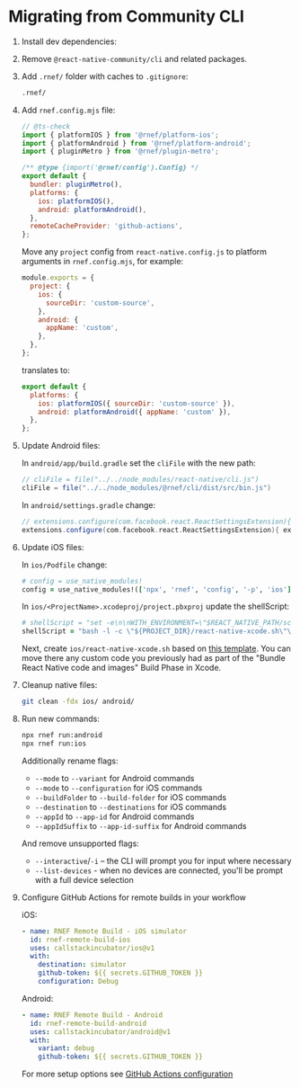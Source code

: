 
# Migrating from Community CLI

1. Install dev dependencies:

   <PackageManagerTabs command="install @rnef/cli @rnef/plugin-metro @rnef/platform-android @rnef/platform-ios" />

1. Remove `@react-native-community/cli` and related packages.

   <PackageManagerTabs command="remove @react-native-community/cli @react-native-community/cli-platform-ios @react-native-community/cli-platform-android" />

1. Add `.rnef/` folder with caches to `.gitignore`:

   ```txt title=".gitignore"
   .rnef/
   ```

1. Add `rnef.config.mjs` file:

   ```js title="rnef.config.mjs"
   // @ts-check
   import { platformIOS } from '@rnef/platform-ios';
   import { platformAndroid } from '@rnef/platform-android';
   import { pluginMetro } from '@rnef/plugin-metro';

   /** @type {import('@rnef/config').Config} */
   export default {
     bundler: pluginMetro(),
     platforms: {
       ios: platformIOS(),
       android: platformAndroid(),
     },
     remoteCacheProvider: 'github-actions',
   };
   ```

   Move any `project` config from `react-native.config.js` to platform arguments in `rnef.config.mjs`, for example:

   ```js title="react-native.config.js
   module.exports = {
     project: {
       ios: {
         sourceDir: 'custom-source',
       },
       android: {
         appName: 'custom',
       },
     },
   };
   ```

   translates to:

   ```js title="rnef.config.mjs"
   export default {
     platforms: {
       ios: platformIOS({ sourceDir: 'custom-source' }),
       android: platformAndroid({ appName: 'custom' }),
     },
   };
   ```

1. Update Android files:

   In `android/app/build.gradle` set the `cliFile` with the new path:

   ```groovy title="android/app/build.gradle" {2}
   // cliFile = file("../../node_modules/react-native/cli.js")
   cliFile = file("../../node_modules/@rnef/cli/dist/src/bin.js")
   ```

   In `android/settings.gradle` change:

   ```groovy title="android/settings.gradle" {2}
   // extensions.configure(com.facebook.react.ReactSettingsExtension){ ex -> ex.autolinkLibrariesFromCommand() }
   extensions.configure(com.facebook.react.ReactSettingsExtension){ ex -> ex.autolinkLibrariesFromCommand(['npx', 'rnef', 'config', '-p', 'android']) }
   ```

1. Update iOS files:

   In `ios/Podfile` change:

   ```ruby title="ios/Podfile" {2}
   # config = use_native_modules!
   config = use_native_modules!(['npx', 'rnef', 'config', '-p', 'ios'])
   ```

   In `ios/<ProjectName>.xcodeproj/project.pbxproj` update the shellScript:

   ```ruby title="Bundle React Native code and images"
   # shellScript = "set -e\n\nWITH_ENVIRONMENT=\"$REACT_NATIVE_PATH/scripts/xcode/with-environment.sh\"\nREACT_NATIVE_XCODE=\"$REACT_NATIVE_PATH/scripts/react-native-xcode.sh\"\n\n/bin/sh -c \"$WITH_ENVIRONMENT $REACT_NATIVE_XCODE\"\n";
   shellScript = "bash -l -c \"${PROJECT_DIR}/react-native-xcode.sh\"\n";
   ```

   Next, create `ios/react-native-xcode.sh` based on [this template](https://github.com/callstack/rnef/blob/main/packages/platform-ios/template/ios/react-native-xcode.sh). You can move there any custom code you previously had as part of the "Bundle React Native code and images" Build Phase in Xcode.

1. Cleanup native files:

   ```sh
   git clean -fdx ios/ android/
   ```

1. Run new commands:

   ```sh
   npx rnef run:android
   npx rnef run:ios
   ```

   Additionally rename flags:

   - `--mode` to `--variant` for Android commands
   - `--mode` to `--configuration` for iOS commands
   - `--buildFolder` to `--build-folder` for iOS commands
   - `--destination` to `--destinations` for iOS commands
   - `--appId` to `--app-id` for Android commands
   - `--appIdSuffix` to `--app-id-suffix` for Android commands

   And remove unsupported flags:

   - `--interactive`/`-i` – the CLI will prompt you for input where necessary
   - `--list-devices` - when no devices are connected, you'll be prompt with a full device selection

1. Configure GitHub Actions for remote builds in your workflow

   iOS:

   ```yaml title=".github/workflows/build-ios"
   - name: RNEF Remote Build - iOS simulator
     id: rnef-remote-build-ios
     uses: callstackincubator/ios@v1
     with:
       destination: simulator
       github-token: ${{ secrets.GITHUB_TOKEN }}
       configuration: Debug
   ```

   Android:

   ```yaml title=".github/workflows/build-android"
   - name: RNEF Remote Build - Android
     id: rnef-remote-build-android
     uses: callstackincubator/android@v1
     with:
       variant: debug
       github-token: ${{ secrets.GITHUB_TOKEN }}
   ```

   For more setup options see [GitHub Actions configuration](../remote-cache/github-actions/configuration.md)
